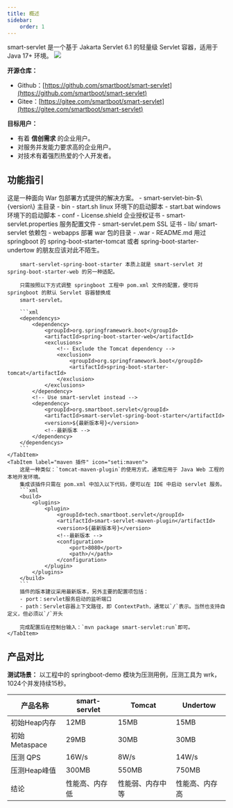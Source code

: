 ```yaml
---
title: 概述
sidebar:
    order: 1
---
```


smart-servlet 是一个基于 Jakarta Servlet 6.1 的轻量级 Servlet 容器，适用于 Java 17+ 环境。
![](/smart-servlet/smart-servlet.svg)

**开源仓库：**

- Github：[https://github.com/smartboot/smart-servlet](https://github.com/smartboot/smart-servlet)
- Gitee：[https://gitee.com/smartboot/smart-servlet](https://gitee.com/smartboot/smart-servlet)


**目标用户：**
- 有着 **信创需求** 的企业用户。
- 对服务并发能力要求高的企业用户。
- 对技术有着强烈热爱的个人开发者。

## 功能指引

<Tabs>
    <TabItem label="tar包" icon="seti:folder">
        这是一种面向 War 包部署方式提供的解决方案。
        <FileTree>
            - smart-servlet-bin-$\{version\} 主目录
                - bin
                    - start.sh  linux 环境下的启动脚本
                    - start.bat windows 环境下的启动脚本
                - conf
                    - License.shield 企业授权证书
                    - smart-servlet.properties 服务配置文件
                    - smart-servlet.pem SSL 证书
                - lib/  smart-servlet 依赖包
                - webapps 部署 war 包的目录
                    - .war
                - README.md
        </FileTree>
    </TabItem>
    <TabItem label="springboot" icon="seti:spring">
        用过 springboot 的 spring-boot-starter-tomcat 或者 spring-boot-starter-undertow 的朋友应该对此不陌生。

        smart-servlet-spring-boot-starter 本质上就是 smart-servlet 对 spring-boot-starter-web 的另一种适配。

        只需按照以下方式调整 springboot 工程中 pom.xml 文件的配置，便可将 springboot 的默认 Servlet 容器替换成
        smart-servlet。

        ```xml
        <dependencys>
            <dependency>
                <groupId>org.springframework.boot</groupId>
                <artifactId>spring-boot-starter-web</artifactId>
                <exclusions>
                    <!-- Exclude the Tomcat dependency -->
                    <exclusion>
                        <groupId>org.springframework.boot</groupId>
                        <artifactId>spring-boot-starter-tomcat</artifactId>
                    </exclusion>
                </exclusions>
            </dependency>
            <!-- Use smart-servlet instead -->
            <dependency>
                <groupId>org.smartboot.servlet</groupId>
                <artifactId>smart-servlet-spring-boot-starter</artifactId>
                <version>${最新版本号}</version>
                <!--最新版本 -->
            </dependency>
        </dependencys>
        ```
    </TabItem>
    <TabItem label="maven 插件" icon="seti:maven">
        这是一种类似：`tomcat-maven-plugin`的使用方式，通常应用于 Java Web 工程的本地开发环境。
        集成该插件只需在 pom.xml 中加入以下代码，便可以在 IDE 中启动 servlet 服务。
        ```xml
        <build>
            <plugins>
                <plugin>
                    <groupId>tech.smartboot.servlet</groupId>
                    <artifactId>smart-servlet-maven-plugin</artifactId>
                    <version>${最新版本号}</version>
                    <!--最新版本 -->
                    <configuration>
                        <port>8080</port>
                        <path>/</path>
                    </configuration>
                </plugin>
            </plugins>
        </build>
        ```
        插件的版本建议采用最新版本，另外主要的配置项包括：
        - port：servlet服务启动的监听端口
        - path：Servlet容器上下文路径，即 ContextPath，通常以`/`表示。当然也支持自定义，但必须以`/`开头

        完成配置后在控制台输入：`mvn package smart-servlet:run`即可。
    </TabItem>
</Tabs>


## 产品对比

**测试场景：**
以工程中的 springboot-demo 模块为压测用例，压测工具为 wrk，1024个并发持续15秒。

| 产品名称 | smart-servlet | Tomcat | Undertow |
| --- | --- | --- | --- |
| 初始Heap内存 | 12MB | 15MB | 15MB |
|初始Metaspace|29MB|30MB|30MB|
|压测 QPS|16W/s|8W/s|14W/s|
|压测Heap峰值|300MB|550MB|750MB|
|结论|性能高、内存低|性能弱、内存中等|性能高、内存高|

